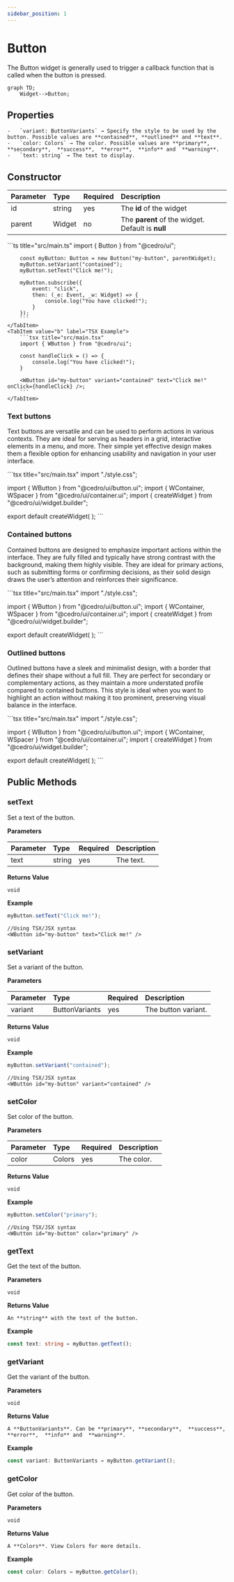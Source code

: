 ```yaml
---
sidebar_position: 1
---
```



# Button

The Button widget is generally used to trigger a callback function that is called when the button is pressed.

```mermaid
graph TD;
    Widget-->Button;
```

## Properties

<InheritsFromWidget name="button" />

    -   `variant: ButtonVariants` → Specify the style to be used by the button. Possible values are **contained**, **outlined** and **text**.
    -   `color: Colors` → The color. Possible values are **primary**, **secondary**,  **success**,  **error**,  **info** and  **warning**.
    -   `text: string` → The text to display.

## Constructor

| Parameter | Type   | Required | Description                                       |
| :-------- | :----- | :------- | :------------------------------------------------ |
| id        | string | yes      | The **id** of the widget                          |
| parent    | Widget | no       | The **parent** of the widget. Default is **null** |

<Tabs>
    <TabItem value="a"  label="TS Example" default >
        ```ts title="src/main.ts"
        import { Button } from "@cedro/ui";

        const myButton: Button = new Button("my-button", parentWidget);
        myButton.setVariant("contained");
        myButton.setText("Click me!");

        myButton.subscribe({
            event: "click",
            then: (_e: Event, _w: Widget) => {
                console.log("You have clicked!");
            }
        });
        ```
    </TabItem>
    <TabItem value="b" label="TSX Example">
        ```tsx title="src/main.tsx"
        import { WButton } from "@cedro/ui";

        const handleClick = () => {
            console.log("You have clicked!");
        }

        <WButton id="my-button" variant="contained" text="Click me!" onClick={handleClick} />;
        ```
    </TabItem>

</Tabs>

### Text buttons

Text buttons are versatile and can be used to perform actions in various contexts. They are ideal for serving as headers in a grid, interactive elements in a menu, and more. Their simple yet effective design makes them a flexible option for enhancing usability and navigation in your user interface.

<Example url="text-buttons" height={50} />

<Tabs>
    <TabItem value="b" label="TSX Example">
        ```tsx title="src/main.tsx"
import "./style.css";

import { WButton } from "@cedro/ui/button.ui";
import { WContainer, WSpacer } from "@cedro/ui/container.ui";
import { createWidget } from "@cedro/ui/widget.builder";

export default createWidget(
    <WContainer orientation="vertical">
        <WSpacer />
        <WContainer orientation="horizontal" fixedSize={45} padding={5}>
            <WSpacer />
            <WButton text="PRIMARY" variant="text" color="primary" />
            <WButton text="ERROR" variant="text" color="error" />
            <WButton text="SUCCESS" variant="text" color="success" />
            <WSpacer />
        </WContainer>
        <WSpacer />
    </WContainer>
);
        ```
    </TabItem>

</Tabs>

### Contained buttons

Contained buttons are designed to emphasize important actions within the interface. They are fully filled and typically have strong contrast with the background, making them highly visible. They are ideal for primary actions, such as submitting forms or confirming decisions, as their solid design draws the user’s attention and reinforces their significance.

<Example url="contained-buttons" height={50} />

<Tabs>
    <TabItem value="b" label="TSX Example">
        ```tsx title="src/main.tsx"
import "./style.css";

import { WButton } from "@cedro/ui/button.ui";
import { WContainer, WSpacer } from "@cedro/ui/container.ui";
import { createWidget } from "@cedro/ui/widget.builder";

export default createWidget(
    <WContainer orientation="vertical">
        <WSpacer />
        <WContainer orientation="horizontal" fixedSize={45} padding={5}>
            <WSpacer />
            <WButton text="PRIMARY" variant="contained" color="primary" />
            <WButton text="ERROR" variant="contained" color="error" />
            <WButton text="SUCCESS" variant="contained" color="success" />
            <WSpacer />
        </WContainer>
        <WSpacer />
    </WContainer>
);
        ```
    </TabItem>

</Tabs>

### Outlined buttons

Outlined buttons have a sleek and minimalist design, with a border that defines their shape without a full fill. They are perfect for secondary or complementary actions, as they maintain a more understated profile compared to contained buttons. This style is ideal when you want to highlight an action without making it too prominent, preserving visual balance in the interface.

<Example url="outlined-buttons" height={50} />

<Tabs>
    <TabItem value="b" label="TSX Example">
        ```tsx title="src/main.tsx"
import "./style.css";

import { WButton } from "@cedro/ui/button.ui";
import { WContainer, WSpacer } from "@cedro/ui/container.ui";
import { createWidget } from "@cedro/ui/widget.builder";

export default createWidget(
    <WContainer orientation="vertical">
        <WSpacer />
        <WContainer orientation="horizontal" fixedSize={45} padding={5}>
            <WSpacer />
            <WButton text="PRIMARY" variant="outlined" color="primary" />
            <WButton text="ERROR" variant="outlined" color="error" />
            <WButton text="SUCCESS" variant="outlined" color="success" />
            <WSpacer />
        </WContainer>
        <WSpacer />
    </WContainer>
);
        ```
    </TabItem>

</Tabs>

## Public Methods

### setText

Set a text of the button.

**Parameters**

| Parameter | Type   | Required | Description |
| :-------- | :----- | :------- | :---------- |
| text      | string | yes      | The text.   |

**Returns Value**

    void

**Example**

```ts title="src/main.ts"
myButton.setText("Click me!");
```

```tsx title="src/main.tsx"
//Using TSX/JSX syntax
<WButton id="my-button" text="Click me!" />
```

### setVariant

Set a variant of the button.

**Parameters**

| Parameter | Type           | Required | Description         |
| :-------- | :------------- | :------- | :------------------ |
| variant   | ButtonVariants | yes      | The button variant. |

**Returns Value**

    void

**Example**

```ts title="src/main.ts"
myButton.setVariant("contained");
```

```tsx title="src/main.tsx"
//Using TSX/JSX syntax
<WButton id="my-button" variant="contained" />
```

### setColor

Set color of the button.

**Parameters**

| Parameter | Type   | Required | Description |
| :-------- | :----- | :------- | :---------- |
| color     | Colors | yes      | The color.  |

**Returns Value**

    void

**Example**

```ts title="src/main.ts"
myButton.setColor("primary");
```

```tsx title="src/main.tsx"
//Using TSX/JSX syntax
<WButton id="my-button" color="primary" />
```

### getText

Get the text of the button.

**Parameters**

    void

**Returns Value**

    An **string** with the text of the button.

**Example**

```ts title="src/main.ts"
const text: string = myButton.getText();
```

### getVariant

Get the variant of the button.

**Parameters**

    void

**Returns Value**

    A **ButtonVariants**. Can be **primary**, **secondary**,  **success**,  **error**,  **info** and  **warning**.

**Example**

```ts title="src/main.ts"
const variant: ButtonVariants = myButton.getVariant();
```

### getColor

Get color of the button.

**Parameters**

    void

**Returns Value**

    A **Colors**. View Colors for more details.

**Example**

```ts title="src/main.ts"
const color: Colors = myButton.getColor();
```
